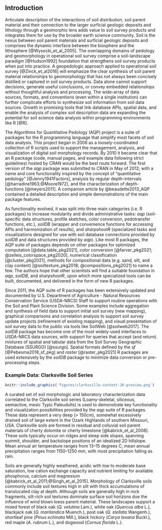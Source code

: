 <!-- 800 words, excluding abstract -->
## Introduction

Articulate description of the interactions of soil distribution, soil parent material and their connection to the larger surficial geologic deposits and lithology through a geomorphic lens adds value to soil survey products and integrates them for use by the broader earth science community. Soil is the nexus between soil parent materials and surficial geologic deposits and comprises the dynamic interface between the biosphere and the lithosphere [@Wysocki_et_al_2005]. The overlapping domains of pedology and geomorphology in operational soil survey comprise a soil-landscape paradigm [@Hudson1992] foundation that strengthens soil survey products when put into practice.  A geopedologic approach applied to operational soil survey [@Zinck_et_al2016] will emphasize the clear synthesis of soil parent material relationships to geomorphology that has not always been concisely distilled or captured in soil survey products.  Data alone cannot support decisions, generate useful conclusions, or convey embedded relationships without thoughtful analysis and processing.  The wide-array of data sources, formats, and conventions (even within a single institution) can further complicate efforts to synthesize soil information from soil data sources.  Growth in promising tools that link database APIs, spatial data, and enable the analysis of complex soil description data are expanding the potential for soil science data analysis within programming environments like R [@R].

The Algorithms for Quantitative Pedology (AQP) project is a suite of packages for the R programming language that simplify most facets of soil data analysis. This project began in 2006 as a loosely-coordinated collection of R scripts used to support the management, analysis, and visualization of digital soil morphology records. By 2010 it became clear that an R package (code, manual pages, and example data following strict guidelines) hosted by CRAN would be the best route forward. The first version of the *aqp* package was submitted to CRAN in May of 2012; with a name and core functionality inspired by the concept of "quantitative pedology" [@Jenny1941Factors], analysis by regular depth-intervals [@harradine1963;@Moore1972], and the characterization of depth-functions [@meyers2011]. A companion article by @beaudette2013_AQP contained a detailed description and simple demonstrations of the main package features.

As functionality evolved, it was split into three main categories (i.e. R packages) to increase modularity and divide administrative tasks: *aqp* (soil-specific data structures, profile sketches, color conversion, pedotransfer functions, etc.), *soilDB* (wrapper and convenience functions for accessing APIs and harmonization of results), and *sharpshootR* (specialized tasks and visualizations designed for use with soil database connections provided by *soilDB* and data structures provided by *aqp*). Like most R packages, the AQP suite of packages depends on other packages for optimized computation [@data.table_pkg2021], color conversion  [@farver_pkg2021; @zeileis_colorspace_pkg2020], numerical classification [@cluster_pkg2021], methods for compositional data (e.g. sand, silt, and clay content) [@soiltexture_pkg2018; @compositions_pkg2021] to name a few. The authors hope that other scientists will find a suitable foundation in *aqp*, *soilDB*, and *sharpshootR*, upon which more specialized tools can be built, documented, and delivered in the form of new R packages.

Since 2011, the AQP suite of R packages has been extensively updated and documented by U.S. Department of Agriculture - Natural Resources Conservation Service (USDA-NRCS) Staff to support routine operations with the Soil and Plant Science Division. Some examples include aggregation and synthesis of field data to support initial soil survey (new mapping), graphical comparisons and correlation analysis to support soil survey update projects (refinement of existing mapping), and visual presentation of soil survey data to the public via tools like SoilWeb [@soilweb2017]. The *soilDB* package has become one of the most widely-used interfaces to USDA-NRCS data sources, with support for queries that accept (and return) mixtures of spatial and tabular data from the Soil Survey Geographic Database (SSURGO) [@ssurgo]. Spatial formats defined by the *sf* [@Pebesma2018_sf_pkg] and *raster* [@raster_pkg2021] R packages are used extensively by the *soilDB* package to minimize data conversion or pre-processing steps.


### Example Data: Clarksville Soil Series

```r
knitr::include_graphics('figures/clarksville-context-JK-preview.png')
```

A curated set of soil morphologic and laboratory characterization data correlated to the Clarksville soil series (Loamy-skeletal, siliceous, semiactive, mesic Typic Paleudults) is used to demonstrate key functionality and visualization possibilities provided by the *aqp* suite of R packages. These data represent a very deep (> 150cm), somewhat excessively drained soil of large extent in the Ozark Highlands of southern Missouri, USA.  Clarksville soils are formed in residual and colluvial soil parent materials of cherty dolomite or cherty limestone [@kabrick_et_al_2008]. These soils typically occur on ridges and steep side slopes, spanning summit, shoulder, and backslope positions of an idealized 2D hillslope. Mean annual air temperature ranges from 13--15 degrees C, mean annual precipitation ranges from 1150--1250 mm, with most precipitation falling as rain. 

Soils are generally highly weathered, acidic with low to moderate base saturation, low cation exchange capacity and nutrient limiting for available phosphorus, calcium and magnesium [@kabrick_et_al_2011;@Singh_et_al_2015]. Morphology of Clarksville soils commonly include soil textures high in silt with thick accumulations of translocated clay at depth. Although soils are generally high in rock fragments, silt-rich soil textures dominate surface soil horizons due the influence of wind blown loess parent material. These landscapes support a mixed forest of black oak (*Q. velutina* Lam.), white oak (*Quercus alba* L.), blackjack oak (*Q. marilandica* Muench.), post oak (*Q. stellata* Wangenh.), shortleaf pine (*Pinus echinata* Mill.), black hickory (*Carya texana* Buckl.), red maple (*A. rubrum* L.), and dogwood (*Cornus florida* L.). 




